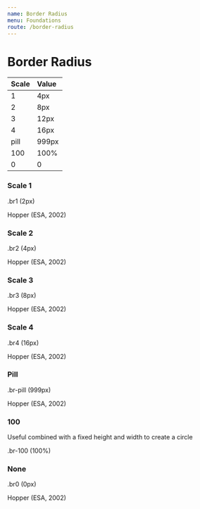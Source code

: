 ```yaml
---
name: Border Radius
menu: Foundations
route: /border-radius
---
```




# Border Radius

| Scale | Value |
| :---- | :---- |
| 1     | 4px   |
| 2     | 8px   |
| 3     | 12px  |
| 4     | 16px  |
| pill  | 999px |
| 100   | 100%  |
| 0     | 0     |

### Scale 1

<Playground>
    <p>.br1 (2px)</p>
    <div className="pa5 bg-marine-50 ba b--sunray-900  br1">
        <p className="f6">Hopper (ESA, 2002)</p>
    </div>
</Playground>

### Scale 2

<Playground>
    <p>.br2 (4px)</p>
    <div className="pa5 bg-marine-50 ba b--sunray-900 br2">
        <p className="f6">Hopper (ESA, 2002)</p>
    </div>
</Playground>

### Scale 3

<Playground>
    <p>.br3 (8px)</p>
    <div className="pa5 bg-marine-50 ba b--sunray-900 br3">
        <p className="f6">Hopper (ESA, 2002)</p>
    </div>
</Playground>

### Scale 4

<Playground>
    <p>.br4 (16px)</p>
    <div className="pa5 bg-marine-50 ba b--sunray-900 br4">
        <p className="f6">Hopper (ESA, 2002)</p>
    </div>
</Playground>

### Pill

<Playground>
    <p>.br-pill (999px)</p>
    <div className="pa5 bg-marine-50 ba b--sunray-900 br-pill">
        <p className="f6">Hopper (ESA, 2002)</p>
    </div>
</Playground>

### 100

Useful combined with a fixed height and width to create a circle

<Playground>
    <p>.br-100 (100%)</p>
    <div className="bg-marine-50 ba b--sunray-900 br-100 w10 h10" />
</Playground>

### None

<Playground>
    <p>.br0 (0px)</p>
    <div className="pa5 bg-marine-50 ba b--sunray-900 br0">
        <p className="f6">Hopper (ESA, 2002)</p>
    </div>
</Playground>
